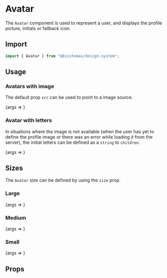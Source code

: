 
<Meta title="Atoms/Avatar" component={Avatar} />

# Avatar

The `Avatar` component is used to represent a user, and displays the profile picture, initials or fallback icon.

## Import

```jsx
import { Avatar } from "@8sistemas/design-system";
```

## Usage

### Avatars with image

The default prop `src` can be used to point to a image source.

<Canvas>
    <Story
        name="Avatar with Image"
        args={{
            size: "medium",
            src: "https://picsum.photos/200",
            alt: "Imagem de perfil: Nome do usuário",
        }}
    >
        {args => <Avatar {...args} />}
    </Story>
</Canvas>

### Avatar with letters

In situations where the image is not available (when the user has yet to define the profile image or there was an error while
loading it from the server), the initial letters can be defined as a `string` to `children`.

<Canvas>
    <Story name="Avatar with letters" args={{ size: "medium", children: ["EL"] }}>
        {args => <Avatar {...args} />}
    </Story>
</Canvas>

## Sizes

The `Avatar` size can be defined by using the `size` prop.

### Large

<Canvas>
    <Story
        name="Avatar (Large)"
        args={{
            size: "large",
            src: "https://images.unsplash.com/photo-1438761681033-6461ffad8d80?ixlib=rb-0.3.5&q=80&fm=jpg&crop=faces&fit=crop&h=200&w=200&s=046c29138c1335ef8edee7daf521ba50",
            alt: "Imagem de perfil: Nome do usuário",
        }}
    >
        {args => <Avatar {...args} />}
    </Story>
</Canvas>

### Medium

<Canvas>
    <Story
        name="Avatar (Medium)"
        args={{
            size: "medium",
            src: "https://images.unsplash.com/photo-1438761681033-6461ffad8d80?ixlib=rb-0.3.5&q=80&fm=jpg&crop=faces&fit=crop&h=200&w=200&s=046c29138c1335ef8edee7daf521ba50",
            alt: "Imagem de perfil: Nome do usuário",
        }}
    >
        {args => <Avatar {...args} />}
    </Story>
</Canvas>

### Small

<Canvas>
    <Story
        name="Avatar (Small)"
        args={{
            size: "small",
            src: "https://images.unsplash.com/photo-1438761681033-6461ffad8d80?ixlib=rb-0.3.5&q=80&fm=jpg&crop=faces&fit=crop&h=200&w=200&s=046c29138c1335ef8edee7daf521ba50",
            alt: "Imagem de perfil: Nome do usuário",
        }}
    >
        {args => <Avatar {...args} />}
    </Story>
</Canvas>

## Props

<ArgsTable of={Avatar} />
